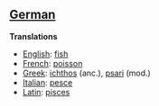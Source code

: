 ==[[German]]==

'''Translations'''

*[[English]]: [[fish]]
*[[French]]: [[poisson]]
*[[Greek]]: [[ichthos]] (anc.), [[psari]] (mod.)
*[[Italian]]: [[pesce]]
*[[Latin]]: [[pisces]]